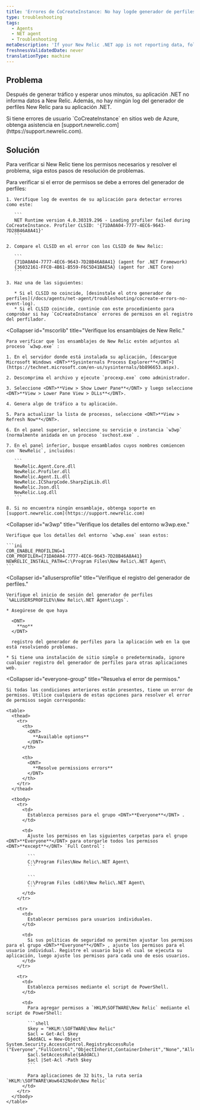```yaml
---
title: 'Errores de CoCreateInstance: No hay logde generador de perfiles'
type: troubleshooting
tags:
  - Agents
  - NET agent
  - Troubleshooting
metaDescription: 'If your New Relic .NET app is not reporting data, follow these troubleshooting steps to check for CoCreateInstance errors related to permissions.'
freshnessValidatedDate: never
translationType: machine
---
```


## Problema

Después de generar tráfico y esperar unos minutos, su aplicación .NET no informa datos a New Relic. Además, no hay ningún log del generador de perfiles New Relic para su aplicación .NET.

<Callout variant="important">
  Si tiene errores de usuario `CoCreateInstance` en sitios web de Azure, obtenga asistencia en [support.newrelic.com](https://support.newrelic.com).
</Callout>

## Solución

Para verificar si New Relic tiene los permisos necesarios y resolver el problema, siga estos pasos de resolución de problemas.

<CollapserGroup>
  <Collapser
    id="clsid-errors"
    title="Compruebe si hay errores CLSID del generador de perfiles."
  >
    Para verificar si el error de permisos se debe a errores del generador de perfiles:

    1. Verifique log de eventos de su aplicación para detectar errores como este:

       ```
       NET Runtime version 4.0.30319.296 - Loading profiler failed during CoCreateInstance. Profiler CLSID: '{71DA0A04-7777-4EC6-9643-7D28B46A8A41}'
       ```

    2. Compare el CLSID en el error con los CLSID de New Relic:

       ```
       {71DA0A04-7777-4EC6-9643-7D28B46A8A41} (agent for .NET Framework)
       {36032161-FFC0-4B61-B559-F6C5D41BAE5A} (agent for .NET Core)
       ```

    3. Haz una de las siguientes:

       * Si el CLSID no coincide, [desinstale el otro generador de perfiles](/docs/agents/net-agent/troubleshooting/cocreate-errors-no-event-log).
       * Si el CLSID coincide, continúe con este procedimiento para comprobar si hay `CoCreateInstance` errores de permisos en el registro del perfilador.
  </Collapser>

  <Collapser
    id="mscorlib"
    title="Verifique los ensamblajes de New Relic."
  >
    Para verificar que los ensamblajes de New Relic estén adjuntos al proceso `w3wp.exe` :

    1. En el servidor donde está instalada su aplicación, [descargue Microsoft Windows <DNT>**Sysinternals Process Explorer**</DNT>](https://technet.microsoft.com/en-us/sysinternals/bb896653.aspx).

    2. Descomprima el archivo y ejecute `procexp.exe` como administrador.

    3. Seleccione <DNT>**View > Show Lower Pane**</DNT> y luego seleccione <DNT>**View > Lower Pane View > DLLs**</DNT>.

    4. Genera algo de tráfico a tu aplicación.

    5. Para actualizar la lista de procesos, seleccione <DNT>**View > Refresh Now**</DNT>.

    6. En el panel superior, seleccione su servicio o instancia `w3wp` (normalmente anidada en un proceso `svchost.exe` .

    7. En el panel inferior, busque ensamblados cuyos nombres comiencen con `NewRelic`, incluidos:

       ```
       NewRelic.Agent.Core.dll
       NewRelic.Profiler.dll
       NewRelic.Agent.IL.dll
       NewRelic.ICSharpCode.SharpZipLib.dll
       NewRelic.Json.dll
       NewRelic.Log.dll
       ```

    8. Si no encuentra ningún ensamblaje, obtenga soporte en [support.newrelic.com](https://support.newrelic.com)
  </Collapser>

  <Collapser
    id="w3wp"
    title="Verifique los detalles del entorno w3wp.exe."
  >
    Verifique que los detalles del entorno `w3wp.exe` sean estos:

    ```ini
    COR_ENABLE_PROFILING=1
    COR_PROFILER={71DA0A04-7777-4EC6-9643-7D28B46A8A41}
    NEWRELIC_INSTALL_PATH=C:\Program Files\New Relic\.NET Agent\
    ```
  </Collapser>

  <Collapser
    id="allusersprofile"
    title="Verifique el registro del generador de perfiles."
  >
    Verifique el inicio de sesión del generador de perfiles `%ALLUSERSPROFILE%\New Relic\.NET Agent\Logs`.

    * Asegúrese de que haya

      <DNT>
        **no**
      </DNT>

      registro del generador de perfiles para la aplicación web en la que está resolviendo problemas.

    * Si tiene una instalación de sitio simple o predeterminada, ignore cualquier registro del generador de perfiles para otras aplicaciones web.
  </Collapser>

  <Collapser
    id="everyone-group"
    title="Resuelva el error de permisos."
  >
    Si todas las condiciones anteriores están presentes, tiene un error de permisos. Utilice cualquiera de estas opciones para resolver el error de permisos según corresponda:

    <table>
      <thead>
        <tr>
          <th>
            <DNT>
              **Available options**
            </DNT>
          </th>

          <th>
            <DNT>
              **Resolve permissions errors**
            </DNT>
          </th>
        </tr>
      </thead>

      <tbody>
        <tr>
          <td>
            Establezca permisos para el grupo <DNT>**Everyone**</DNT> .
          </td>

          <td>
            Ajuste los permisos en las siguientes carpetas para el grupo <DNT>**Everyone**</DNT> para otorgarle todos los permisos <DNT>**except**</DNT> `Full Control`:

            ```
            C:\Program Files\New Relic\.NET Agent\
            ```

            ```
            C:\Program Files (x86)\New Relic\.NET Agent\
            ```
          </td>
        </tr>

        <tr>
          <td>
            Establecer permisos para usuarios individuales.
          </td>

          <td>
            Si sus políticas de seguridad no permiten ajustar los permisos para el grupo <DNT>**Everyone**</DNT> , ajuste los permisos para el usuario individual. Registre el usuario bajo el cual se ejecuta su aplicación, luego ajuste los permisos para cada uno de esos usuarios.
          </td>
        </tr>

        <tr>
          <td>
            Establezca permisos mediante el script de PowerShell.
          </td>

          <td>
            Para agregar permisos a `HKLM\SOFTWARE\New Relic` mediante el script de PowerShell:

            ```shell
            $key = "HKLM:\SOFTWARE\New Relic"
            $acl = Get-Acl $key
            $AddACL = New-Object System.Security.AccessControl.RegistryAccessRule ("Everyone","FullControl","ObjectInherit,ContainerInherit","None","Allow")
            $acl.SetAccessRule($AddACL)
            $acl |Set-Acl -Path $key
            ```

            Para aplicaciones de 32 bits, la ruta sería `HKLM:\SOFTWARE\Wow6432Node\New Relic`
          </td>
        </tr>
      </tbody>
    </table>
  </Collapser>
</CollapserGroup>
